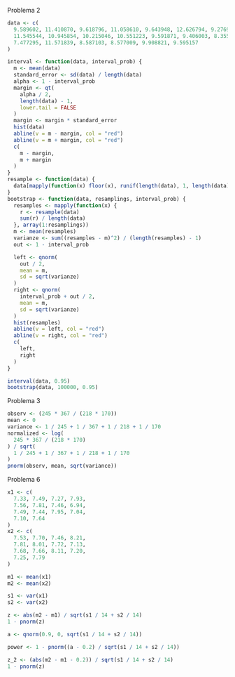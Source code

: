 Problema 2
```r
data <- c(
  9.589602, 11.410870, 9.618796, 11.058610, 9.643948, 12.626794, 9.276928,
  11.545544, 10.945854, 10.215046, 10.551223, 9.591871, 9.406003, 8.355287,
  7.477295, 11.571839, 8.587103, 8.577009, 9.908821, 9.595157
)
```
```r
interval <- function(data, interval_prob) {
  m <- mean(data)
  standard_error <- sd(data) / length(data)
  alpha <- 1 - interval_prob
  margin <- qt(
    alpha / 2,
    length(data) - 1,
    lower.tail = FALSE
  )
  margin <- margin * standard_error
  hist(data)
  abline(v = m - margin, col = "red")
  abline(v = m + margin, col = "red")
  c(
    m - margin,
    m + margin
  )
}
resample <- function(data) {
  data[mapply(function(x) floor(x), runif(length(data), 1, length(data)))]
}
bootstrap <- function(data, resamplings, interval_prob) {
  resamples <- mapply(function(x) {
    r <- resample(data)
    sum(r) / length(data)
  }, array(1:resamplings))
  m <- mean(resamples)
  varianze <- sum((resamples - m)^2) / (length(resamples) - 1)
  out <- 1 - interval_prob

  left <- qnorm(
    out / 2,
    mean = m,
    sd = sqrt(varianze)
  )
  right <- qnorm(
    interval_prob + out / 2,
    mean = m,
    sd = sqrt(varianze)
  )
  hist(resamples)
  abline(v = left, col = "red")
  abline(v = right, col = "red")
  c(
    left,
    right
  )
}
```
```r
interval(data, 0.95)
bootstrap(data, 100000, 0.95)
```
Problema 3
```r
observ <- (245 * 367 / (218 * 170))
mean <- 0
variance <- 1 / 245 + 1 / 367 + 1 / 218 + 1 / 170
normalized <- log(
  245 * 367 / (218 * 170)
) / sqrt(
  1 / 245 + 1 / 367 + 1 / 218 + 1 / 170
)
pnorm(observ, mean, sqrt(variance))
```

Problema 6
```r
x1 <- c(
  7.33, 7.49, 7.27, 7.93,
  7.56, 7.81, 7.46, 6.94,
  7.49, 7.44, 7.95, 7.04,
  7.10, 7.64
)
x2 <- c(
  7.53, 7.70, 7.46, 8.21,
  7.81, 8.01, 7.72, 7.13,
  7.68, 7.66, 8.11, 7.20,
  7.25, 7.79
)

m1 <- mean(x1)
m2 <- mean(x2)

s1 <- var(x1)
s2 <- var(x2)

z <- abs(m2 - m1) / sqrt(s1 / 14 + s2 / 14)
1 - pnorm(z)

a <- qnorm(0.9, 0, sqrt(s1 / 14 + s2 / 14))

power <- 1 - pnorm((a - 0.2) / sqrt(s1 / 14 + s2 / 14))

z_2 <- (abs(m2 - m1 - 0.2)) / sqrt(s1 / 14 + s2 / 14)
1 - pnorm(z)
```